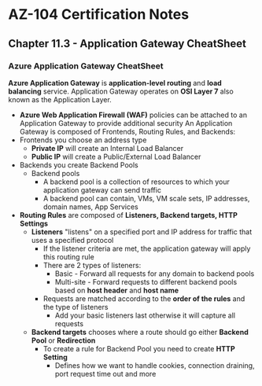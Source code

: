 # AZ-104 Certification Notes
## Chapter 11.3 - Application Gateway CheatSheet

### Azure Application Gateway CheatSheet
**Azure Application Gateway** is **application-level routing** and **load balancing** service.
Application Gateway operates on **OSI Layer 7** also known as the Application Layer.
* **Azure Web Application Firewall (WAF)** policies can be attached to an Application Gateway to provide additional security
An Application Gateway is composed of Frontends, Routing Rules, and Backends:
* Frontends you choose an address type
	* **Private IP** will create an Internal Load Balancer
	* **Public IP** will create a Public/External Load Balancer
* Backends you create Backend Pools
	* Backend pools
		* A backend pool is a collection of resources to which your application gateway can send traffic
		* A backend pool can contain, VMs, VM scale sets, IP addresses, domain names, App Services
* **Routing Rules** are composed of **Listeners, Backend targets, HTTP Settings**
	* **Listeners** "listens" on a specified port and IP address for traffic that uses a specified protocol
		* If the listener criteria are met, the application gateway will apply this routing rule
		* There are 2 types of listeners:
			* Basic - Forward all requests for any domain to backend pools
			* Multi-site - Forward requests to different backend pools based on **host header** and **host name**
		* Requests are matched according to the **order of the rules** and the type of listeners
			* Add your basic listeners last otherwise it will capture all requests
	* **Backend targets** chooses where a route should go either **Backend Pool** or **Redirection**
		* To create a rule for Backend Pool you need to create **HTTP Setting**
			* Defines how we want to handle cookies, connection draining, port request time out and more